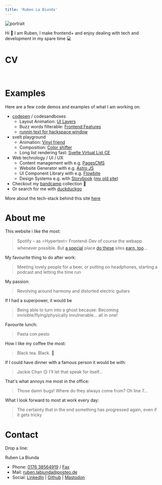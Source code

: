 ```yaml
---
title: 'Ruben La Biunda'
---
```


<style class="text-center"></style>

![portrait](/portrait2.jpg#img-sm)

<style class="text-center"></style>

Hi 👋 I am Ruben, I make frontend+ and enjoy dealing with tech and development in my spare time 💻

# CV


<CV />

<br page/>

# Examples


<div class="home-examples">
  <UiLayers client:load />
</div>

Here are a few code demos and examples of what I am working on:

- [codepen][cp] / codesandboxes
  - Layout Animation: [UI Layers](https://codepen.io/Breaker222/pen/ZVOBVG)
  - Buzz words filterable: [Frontend Features](https://codepen.io/Breaker222/pen/JjdwGav)
  - [runnin text for hackspace window](https://codesandbox.io/p/devbox/t525pv)
- svelt playground
  - Animation: [Vinyl friend](https://svelte.dev/playground/3e20cf8d6003497c8327737cf693af8f)
  - Composition: [Color shifter](https://svelte.dev/playground/172df99cf58242309ea8410bcc2f2eed?version=5.34.9)
  - Long list rendering fast: [Svelte Virtual List CE](https://svelte.dev/playground/64a0fb4a44ad43d187a6ecd22411516a?version=5.34.9)
- Web technology / UI / UX
  - Content management with e.g. [PagesCMS](https://pagescms.org/)
  - Website Generator with e.g. [Astro JS](https://astro.build/)
  - UI Component Library with e.g. [Flowbite](https://flowbite.com/)
  - Design Systems e.g. with [Storybook][sbjs] ([my old site][sb])
- Checkout my [bandcamp][bc] collection 🎵
- Or search for me with [duckduckgo](https://duckduckgo.com/?t=ffab&q=ruben+la+biunda)

[cp]: https://codepen.io/Breaker222/pens/showcase
[bc]: https://bandcamp.com/ironbizkit222
[sbjs]: https://storybook.js.org/
[sb]: https://conductor-polecat-71274.netlify.app/

More about the tech-stack behind this site [here](/about)


# About me

This website i like the most:

> Spotify – as ⭐Hypertext⭐ Frontend-Dev of course the webapp whenever possible. But [a special](https://motherfuckingwebsite.com/) place [do these](https://ultimatemotherfuckingwebsite.com/) sites [earn, too](https://www.csszengarden.com/)…

My favourite thing to do after work:

> Meeting lovely people for a beer, or putting on headphones, starting a podcast and letting the time run

My passion:

> Revolving around harmony and distorted electric guitars

If I had a superpower, it would be

> Being able to turn into a ghost because: Becoming invisible/flying/physically invulnerable... all in one!

Favourite lunch:

> Pasta con pesto

How I like my coffee the most:

> Black tea. Black. 🖤

If I could have dinner with a famous person it would be with:

> Jackie Chan 😌 I'll let that speak for itself...

That's what annoys me most in the office:

> Those damn bugs! Where do they always come from? Oh line 7...

What I look forward to most at work every day:

> The certainty that in the end something has progressed again, even if it gets tricky


<div>
  <Lyrics client:load />
</div>

# Contact

Drop a line:

Ruben La Biunda  
- Phone: [0176 38564919][tel] / [Fax][fax]  
- Mail: [ruben.labiunda@posteo.de][mail]  
- Social: [LinkedIn][li] | [Github][gh] | [Mastodon][ma]

[tel]: tel:+4917638564919
[fax]: https://openmoji.org/library/emoji-1F4E0/
[mail]: mailto:ruben.labiunda@posteo.de
[li]: https://www.linkedin.com/in/ruben-la-biunda-a142537a/
[gh]: https://github.com/gitbreaker222
[ma]: https://chaos.social/@Breaker222

